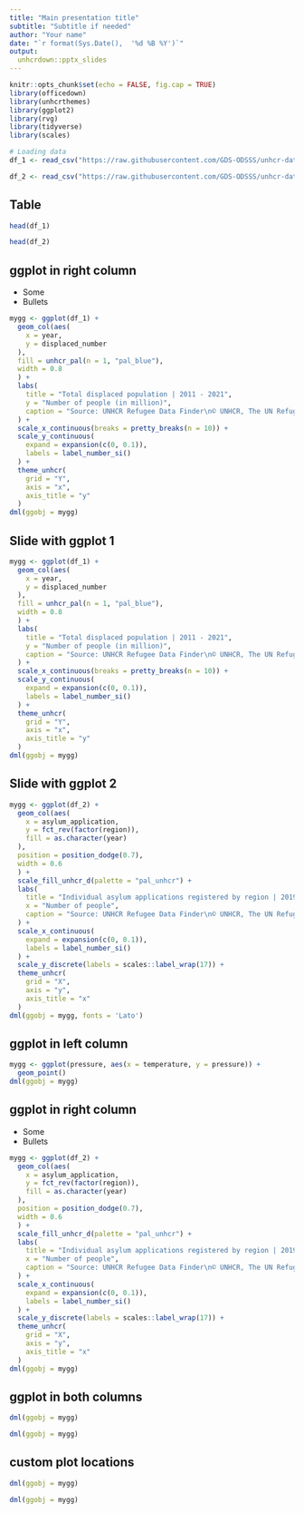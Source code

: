 ```yaml
---
title: "Main presentation title"
subtitle: "Subtitle if needed"
author: "Your name"
date: "`r format(Sys.Date(),  '%d %B %Y')`"
output:
  unhcrdown::pptx_slides
---
```



```r
knitr::opts_chunk$set(echo = FALSE, fig.cap = TRUE)
library(officedown)
library(unhcrthemes)
library(ggplot2)
library(rvg)
library(tidyverse)
library(scales)

# Loading data
df_1 <- read_csv("https://raw.githubusercontent.com/GDS-ODSSS/unhcr-dataviz-platform/master/data/comparison/column.csv")

df_2 <- read_csv("https://raw.githubusercontent.com/GDS-ODSSS/unhcr-dataviz-platform/master/data/comparison/bar_grouped.csv")
```

## Table

```r
head(df_1)
```

```r
head(df_2)
```

## ggplot in right column


- Some
- Bullets

```r
mygg <- ggplot(df_1) +
  geom_col(aes(
    x = year,
    y = displaced_number
  ),
  fill = unhcr_pal(n = 1, "pal_blue"),
  width = 0.8
  ) +
  labs(
    title = "Total displaced population | 2011 - 2021",
    y = "Number of people (in million)",
    caption = "Source: UNHCR Refugee Data Finder\n© UNHCR, The UN Refugee Agency"
  ) +
  scale_x_continuous(breaks = pretty_breaks(n = 10)) +
  scale_y_continuous(
    expand = expansion(c(0, 0.1)),
    labels = label_number_si()
  ) +
  theme_unhcr(
    grid = "Y",
    axis = "x",
    axis_title = "y"
  )
dml(ggobj = mygg)
``` 

## Slide with ggplot 1

```r
mygg <- ggplot(df_1) +
  geom_col(aes(
    x = year,
    y = displaced_number
  ),
  fill = unhcr_pal(n = 1, "pal_blue"),
  width = 0.8
  ) +
  labs(
    title = "Total displaced population | 2011 - 2021",
    y = "Number of people (in million)",
    caption = "Source: UNHCR Refugee Data Finder\n© UNHCR, The UN Refugee Agency"
  ) +
  scale_x_continuous(breaks = pretty_breaks(n = 10)) +
  scale_y_continuous(
    expand = expansion(c(0, 0.1)),
    labels = label_number_si()
  ) +
  theme_unhcr(
    grid = "Y",
    axis = "x",
    axis_title = "y"
  )
dml(ggobj = mygg)
```

## Slide with ggplot 2

```r
mygg <- ggplot(df_2) +
  geom_col(aes(
    x = asylum_application,
    y = fct_rev(factor(region)),
    fill = as.character(year)
  ),
  position = position_dodge(0.7),
  width = 0.6
  ) +
  scale_fill_unhcr_d(palette = "pal_unhcr") +
  labs(
    title = "Individual asylum applications registered by region | 2019-2020",
    x = "Number of people",
    caption = "Source: UNHCR Refugee Data Finder\n© UNHCR, The UN Refugee Agency"
  ) +
  scale_x_continuous(
    expand = expansion(c(0, 0.1)),
    labels = label_number_si()
  ) +
  scale_y_discrete(labels = scales::label_wrap(17)) +
  theme_unhcr(
    grid = "X",
    axis = "y",
    axis_title = "x"
  )
dml(ggobj = mygg, fonts = 'Lato')
``` 

## ggplot in left column

```r
mygg <- ggplot(pressure, aes(x = temperature, y = pressure)) +
  geom_point()
dml(ggobj = mygg)
``` 

## ggplot in right column


- Some
- Bullets

```r
mygg <- ggplot(df_2) +
  geom_col(aes(
    x = asylum_application,
    y = fct_rev(factor(region)),
    fill = as.character(year)
  ),
  position = position_dodge(0.7),
  width = 0.6
  ) +
  scale_fill_unhcr_d(palette = "pal_unhcr") +
  labs(
    title = "Individual asylum applications registered by region | 2019-2020",
    x = "Number of people",
    caption = "Source: UNHCR Refugee Data Finder\n© UNHCR, The UN Refugee Agency"
  ) +
  scale_x_continuous(
    expand = expansion(c(0, 0.1)),
    labels = label_number_si()
  ) +
  scale_y_discrete(labels = scales::label_wrap(17)) +
  theme_unhcr(
    grid = "X",
    axis = "y",
    axis_title = "x"
  )
dml(ggobj = mygg)
``` 

## ggplot in both columns


```r
dml(ggobj = mygg)
``` 

```r
dml(ggobj = mygg)
``` 


## custom plot locations


```r
dml(ggobj = mygg)
```

```r
dml(ggobj = mygg)
```

